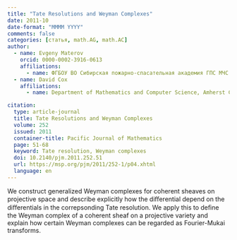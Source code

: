 ```yaml
---
title: "Tate Resolutions and Weyman Complexes"
date: 2011-10
date-format: "MMMM YYYY"
comments: false
categories: [статья, math.AG, math.AC]
author:
  - name: Evgeny Materov
    orcid: 0000-0002-3916-0613
    affiliations:
      - name: ФГБОУ ВО Сибирская пожарно-спасательная академия ГПС МЧС России
  - name: David Cox
    affiliations:
      - name: Department of Mathematics and Computer Science, Amherst College, USA       

citation: 
  type: article-journal
  title: Tate Resolutions and Weyman Complexes
  volume: 252
  issued: 2011
  container-title: Pacific Journal of Mathematics
  page: 51-68
  keyword: Tate resolution, Weyman complexes
  doi: 10.2140/pjm.2011.252.51
  url: https://msp.org/pjm/2011/252-1/p04.xhtml
  language: en
---
```


We construct generalized Weyman complexes for coherent sheaves on projective space and describe explicitly how the diﬀerential depend on the diﬀerentials in the correpsonding Tate resolution. We apply this to deﬁne the Weyman complex of a coherent sheaf on a projective variety and explain how certain Weyman complexes can be regarded as Fourier-Mukai transforms.
